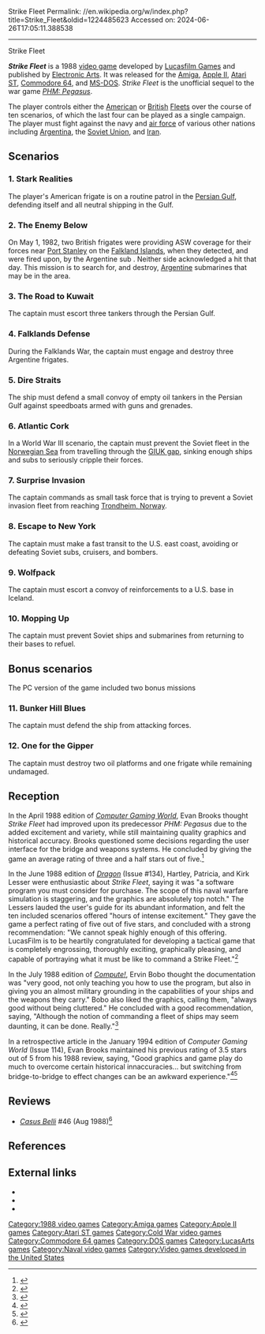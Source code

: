 Strike Fleet
Permalink: //en.wikipedia.org/w/index.php?title=Strike_Fleet&oldid=1224485623
Accessed on: 2024-06-26T17:05:11.388538



------
Strike Fleet
{{more citations needed|date=January 2009}}
{{Infobox video game
|title = Strike Fleet
|image = Strike Fleet Coverart.png
|developer = [[Lucasfilm Games]]<br>Nickel Ltd. (Amiga, ST)
|publisher = [[Electronic Arts]]
|designer = [[Noah Falstein]]
|programmer = [[Lawrence Holland]]
|artist = Nancy L. Fong<br>Ken Macklin
|composer = Tom Tenbroek<br>Nic Tenbroek
|engine = 
|released = '''1988:''' C64, Apple II<br>'''1989:''' MS-DOS<br>'''1991:''' Amiga, ST
|genre = [[Strategy game|Strategy]], [[Wargame (video games)|wargame]]
|modes = [[Single-player video game|Single-player]]
|platforms = [[Commodore 64]], [[Apple II]], [[MS-DOS]], [[Amiga]], [[Atari ST]]
}}

'''''Strike Fleet''''' is a 1988 [[video game]] developed by [[Lucasfilm Games]] and published by [[Electronic Arts]].  It was released for the [[Amiga]], [[Apple II]], [[Atari ST]], [[Commodore 64]], and [[MS-DOS]].  ''Strike Fleet'' is the unofficial sequel to the war game ''[[PHM: Pegasus]]''.

The player controls either the [[United States Navy|American]] or [[Royal Navy|British]] [[Navy|Fleets]] over the course of ten scenarios, of which the last four can be played as a single campaign.  The player must fight against the navy and [[air force]] of various other nations including [[Argentina]], the [[Soviet Union]], and [[Iran]].

==Scenarios==
===1. Stark Realities===
The player's American frigate is on a routine patrol in the [[Persian Gulf]], defending itself and all neutral shipping in the Gulf.

===2. The Enemy Below===
On May 1, 1982, two British frigates were providing ASW coverage for their forces near [[Stanley, Falkland Islands|Port Stanley]] on the [[Falkland Islands]], when they detected, and were fired upon, by the Argentine sub {{ship|ARA|San Luis|S-32|6}}. Neither side acknowledged a hit that day. This mission is to search for, and destroy, [[Argentina|Argentine]] submarines that may be in the area.

===3. The Road to Kuwait===
The captain must escort three tankers through the Persian Gulf.

===4. Falklands Defense===
During the Falklands War, the captain must engage and destroy three Argentine frigates.

===5. Dire Straits===
The ship must defend a small convoy of empty oil tankers in the Persian Gulf against speedboats armed with guns and grenades.

===6. Atlantic Cork===
In a World War III scenario, the captain must prevent the Soviet fleet in the [[Norwegian Sea]] from travelling through the [[GIUK gap]], sinking enough ships and subs to seriously cripple their forces.

===7. Surprise Invasion===
The captain commands as small task force that is trying to prevent a Soviet invasion fleet from reaching [[Trondheim, Norway]].

===8. Escape to New York===
The captain must make a fast transit to the U.S. east coast, avoiding or defeating Soviet subs, cruisers, and bombers.

===9. Wolfpack===
The captain must escort a convoy of reinforcements to a U.S. base in Iceland.

===10. Mopping Up===
The captain must prevent Soviet ships and submarines from returning to their bases to refuel.

==Bonus scenarios==
The PC version of the game included two bonus missions

===11. Bunker Hill Blues===
The captain must defend the ship from attacking forces.

===12. One for the Gipper===
The captain must destroy two oil platforms and one frigate while remaining undamaged.

==Reception==
In the April 1988 edition of ''[[Computer Gaming World]]'', Evan Brooks  thought ''Strike Fleet'' had improved upon its predecessor ''PHM: Pegasus'' due to the added excitement and variety, while still maintaining quality graphics and historical accuracy. Brooks questioned some decisions regarding the user interface for the bridge and weapons systems. He concluded by giving the game an average rating of three and a half stars out of five.<ref name = "CGW">{{Cite news | date = April 1988 | last = Brooks | first = M. Evan | magazine = [[Computer Gaming World]] | title = Strike Fleet  | pages = 36–38 }}</ref>

In the June 1988 edition of ''[[Dragon (magazine)|Dragon]]'' (Issue #134), Hartley, Patricia, and Kirk Lesser were enthusiastic about ''Strike Fleet'', saying it was "a software program you must consider for purchase. The scope of this naval warfare simulation is staggering, and the graphics are absolutely top notch." The Lessers lauded the user's guide for its abundant information, and felt the ten included scenarios offered "hours of intense excitement." They gave the game a perfect rating of five out of five stars, and concluded with a strong recommendation: "We cannot speak highly enough of this
offering. LucasFilm is to be heartily congratulated for developing a tactical game that is completely engrossing, thoroughly exciting, graphically pleasing, and capable of portraying what it must be like to command a Strike Fleet."<ref name="Dragon134">{{cite journal |title=The Role of Computers |last1=Lesser|last2=Lesser|last3=Lesser|first1=Hartley|first2=Patricia|first3=Kirk |journal=Dragon |issue=134 |date=June 1988 |pages=80–86}}</ref>

In the July 1988 edition of ''[[Compute!]]'', Ervin Bobo thought the documentation was "very good, not only teaching you how to use the program, but also in giving you an almost military grounding in the capabilities of your ships and the weapons they carry." Bobo also liked the graphics, calling them, "always good without being cluttered." He concluded with a good recommendation, saying, "Although the notion of commanding a fleet of ships may seem daunting, it can be done. Really."<ref name="bobo198807">{{cite news | url=https://archive.org/stream/1988-07-compute-magazine/Compute_Issue_098_1988_Jul#page/n71/mode/2up | title=Strike Fleet | work=Compute! | date=July 1988 | accessdate=10 November 2013 | author=Bobo, Ervin | pages=70}}</ref> 

In a retrospective article in the January 1994 edition of ''Computer Gaming World'' (Issue 114), Evan Brooks maintained his previous rating of 3.5 stars out of 5 from his 1988 review, saying, "Good graphics and game play do much to overcome certain historical innaccuracies... but switching from bridge-to-bridge to effect changes can be an awkward experience."<ref name="brooks199206">{{cite magazine | url=http://www.cgwmuseum.org/galleries/index.php?year=1992&pub=2&id=95 | title=The Modern Games: 1950 - 2000 | magazine=Computer Gaming World | date=June 1992 | accessdate=24 November 2013 | author=Brooks, M. Evan | pages=120}}</ref><ref name="brooks199401">{{Cite magazine |last=Brooks |first=M. Evan |date=January 1994 |title=War In Our Time / A Survey Of Wargames From 1950-2000 |url=http://www.cgwmuseum.org/galleries/index.php?year=1994&pub=2&id=114 |magazine=Computer Gaming World |pages=194–212}}</ref>

==Reviews==
* ''[[Casus Belli (magazine)|Casus Belli]]'' #46 (Aug 1988)<ref>{{Cite web|url=https://rpggeek.com/rpgissuearticle/139123/ludotique|title = Ludotique &#124; Article &#124; RPGGeek}}</ref>

==References==
{{reflist}}

==External links==
*{{moby game|id=/strike-fleet}}
*{{Lemon64 game|id=2511}}
*{{abime|id=2147}}

[[Category:1988 video games]]
[[Category:Amiga games]]
[[Category:Apple II games]]
[[Category:Atari ST games]]
[[Category:Cold War video games]]
[[Category:Commodore 64 games]]
[[Category:DOS games]]
[[Category:LucasArts games]]
[[Category:Naval video games]]
[[Category:Video games developed in the United States]]